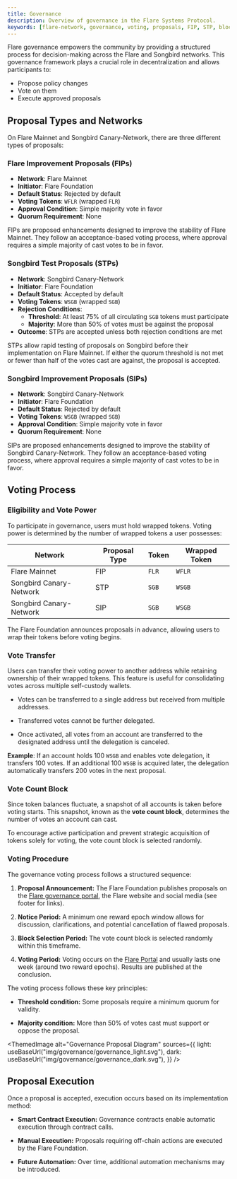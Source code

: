 ```yaml
---
title: Governance
description: Overview of governance in the Flare Systems Protocol.
keywords: [flare-network, governance, voting, proposals, FIP, STP, blockchain]
---
```



Flare governance empowers the community by providing a structured process for decision-making across the Flare and Songbird networks.
This governance framework plays a crucial role in decentralization and allows participants to:

- Propose policy changes
- Vote on them
- Execute approved proposals

## Proposal Types and Networks

On Flare Mainnet and Songbird Canary-Network, there are three different types of proposals:

### Flare Improvement Proposals (FIPs)

- **Network**: Flare Mainnet
- **Initiator**: Flare Foundation
- **Default Status**: Rejected by default
- **Voting Tokens**: `WFLR` (wrapped `FLR`)
- **Approval Condition**: Simple majority vote in favor
- **Quorum Requirement**: None

FIPs are proposed enhancements designed to improve the stability of Flare Mainnet.
They follow an acceptance-based voting process, where approval requires a simple majority of cast votes to be in favor.

### Songbird Test Proposals (STPs)

- **Network**: Songbird Canary-Network
- **Initiator**: Flare Foundation
- **Default Status**: Accepted by default
- **Voting Tokens**: `WSGB` (wrapped `SGB`)
- **Rejection Conditions**:
  - **Threshold**: At least 75% of all circulating `SGB` tokens must participate
  - **Majority**: More than 50% of votes must be against the proposal
- **Outcome**: STPs are accepted unless both rejection conditions are met

STPs allow rapid testing of proposals on Songbird before their implementation on Flare Mainnet.
If either the quorum threshold is not met or fewer than half of the votes cast are against, the proposal is accepted.

### Songbird Improvement Proposals (SIPs)

- **Network**: Songbird Canary-Network
- **Initiator**: Flare Foundation
- **Default Status**: Rejected by default
- **Voting Tokens**: `WSGB` (wrapped `SGB`)
- **Approval Condition**: Simple majority vote in favor
- **Quorum Requirement**: None

SIPs are proposed enhancements designed to improve the stability of Songbird Canary-Network.
They follow an acceptance-based voting process, where approval requires a simple majority of cast votes to be in favor.

## Voting Process

### Eligibility and Vote Power

To participate in governance, users must hold wrapped tokens. Voting power is determined by the number of wrapped tokens a user possesses:

| Network                 | Proposal Type | Token | Wrapped Token |
| ----------------------- | ------------- | ----- | ------------- |
| Flare Mainnet           | FIP           | `FLR` | `WFLR`        |
| Songbird Canary-Network | STP           | `SGB` | `WSGB`        |
| Songbird Canary-Network | SIP           | `SGB` | `WSGB`        |

The Flare Foundation announces proposals in advance, allowing users to wrap their tokens before voting begins.

### Vote Transfer

Users can transfer their voting power to another address while retaining ownership of their wrapped tokens. This feature is useful for consolidating votes across multiple self-custody wallets.

- Votes can be transferred to a single address but received from multiple addresses.

- Transferred votes cannot be further delegated.

- Once activated, all votes from an account are transferred to the designated address until the delegation is canceled.

**Example**: If an account holds 100 `WSGB` and enables vote delegation, it transfers 100 votes. If an additional 100 `WSGB` is acquired later, the delegation automatically transfers 200 votes in the next proposal.

### Vote Count Block

Since token balances fluctuate, a snapshot of all accounts is taken before voting starts.
This snapshot, known as the **vote count block**, determines the number of votes an account can cast.

To encourage active participation and prevent strategic acquisition of tokens solely for voting, the vote count block is selected randomly.

### Voting Procedure

The governance voting process follows a structured sequence:

1. **Proposal Announcement:** The Flare Foundation publishes proposals on the [Flare governance portal](https://proposals.flare.network/), the Flare website and social media (see footer for links).

2. **Notice Period:** A minimum one reward epoch window allows for discussion, clarifications, and potential cancellation of flawed proposals.

3. **Block Selection Period:** The vote count block is selected randomly within this timeframe.

4. **Voting Period:** Voting occurs on the [Flare Portal](https://portal.flare.network/) and usually lasts one week (around two reward epochs). Results are published at the conclusion.

The voting process follows these key principles:

- **Threshold condition:** Some proposals require a minimum quorum for validity.

- **Majority condition:** More than 50% of votes cast must support or oppose the proposal.

<ThemedImage
  alt="Governance Proposal Diagram"
  sources={{
    light: useBaseUrl("img/governance/governance_light.svg"),
    dark: useBaseUrl("img/governance/governance_dark.svg"),
  }}
/>

## Proposal Execution

Once a proposal is accepted, execution occurs based on its implementation method:

- **Smart Contract Execution:** Governance contracts enable automatic execution through contract calls.

- **Manual Execution:** Proposals requiring off-chain actions are executed by the Flare Foundation.

- **Future Automation:** Over time, additional automation mechanisms may be introduced.
